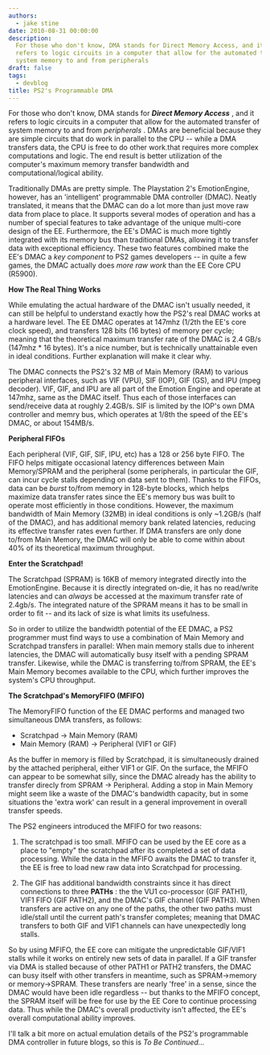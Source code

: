 ```yaml
---
authors:
  - jake stine
date: 2010-08-31 00:00:00
description:
  For those who don't know, DMA stands for Direct Memory Access, and it
  refers to logic circuits in a computer that allow for the automated transfer of
  system memory to and from peripherals
draft: false
tags:
  - devblog
title: PS2's Programmable DMA
---
```


For those who don't know, DMA stands for **_Direct Memory Access_** ,
and it refers to logic circuits in a computer that allow for the
automated transfer of system memory to and from _peripherals_ . DMAs are
beneficial because they are simple circuits that do work in parallel to
the CPU -- while a DMA transfers data, the CPU is free to do other
work.that requires more complex computations and logic. The end result
is better utilization of the computer's maximum memory transfer
bandwidth and computational/logical ability.

<!-- truncate -->

Traditionally DMAs are pretty simple. The Playstation 2's EmotionEngine,
however, has an 'intelligent' programmable DMA controller (DMAC). Neatly
translated, it means that the DMAC can do a lot more than just move raw
data from place to place. It supports several modes of operation and has
a number of special features to take advantage of the unique multi-core
design of the EE. Furthermore, the EE's DMAC is much more tightly
integrated with its memory bus than traditional DMAs, allowing it to
transfer data with exceptional efficiency. These two features combined
make the EE's DMAC a _key component_ to PS2 games developers -- in quite
a few games, the DMAC actually does _more raw work_ than the EE Core CPU
(R5900).

**How The Real Thing Works**

While emulating the actual hardware of the DMAC isn't usually needed, it
can still be helpful to understand exactly how the PS2's real DMAC works
at a hardware level. The EE DMAC operates at 147mhz (1/2th the EE's core
clock speed), and transfers 128 bits (16 bytes) of memory per cycle;
meaning that the theoretical maximum transfer rate of the DMAC is 2.4
GB/s (147mhz \* 16 bytes). It's a nice number, but is technically
unattainable even in ideal conditions. Further explanation will make it
clear why.

The DMAC connects the PS2's 32 MB of Main Memory (RAM) to various
peripheral interfaces, such as VIF (VPU), SIF (IOP), GIF (GS), and IPU
(mpeg decoder). VIF, GIF, and IPU are all part of the Emotion Engine and
operate at 147mhz, same as the DMAC itself. Thus each of those
interfaces can send/receive data at roughly 2.4GB/s. SIF is limited by
the IOP's own DMA controller and memry bus, which operates at 1/8th the
speed of the EE's DMAC, or about 154MB/s.

**Peripheral FIFOs**

Each peripheral (VIF, GIF, SIF, IPU, etc) has a 128 or 256 byte FIFO.
The FIFO helps mitigate occasional latency differences between Main
Memory/SPRAM and the peripheral (some peripherals, in particular the
GIF, can incur cycle stalls depending on data sent to them). Thanks to
the FIFOs, data can be _burst_ to/from memory in 128-byte blocks, which
helps maximize data transfer rates since the EE's memory bus was built
to operate most efficiently in those conditions. However, the maximum
bandwidth of Main Memory (32MB) in ideal conditions is only \~1.2GB/s
(half of the DMAC), and has additional memory bank related latencies,
reducing its effective transfer rates even further. If DMA transfers are
only done to/from Main Memory, the DMAC will only be able to come within
about 40% of its theoretical maximum throughput.

**Enter the Scratchpad!**

The Scratchpad (SPRAM) is 16KB of memory integrated directly into the
EmotionEngine. Because it is directly integrated on-die, it has no
read/write latencies and can _always_ be accessed at the maximum
transfer rate of 2.4gb/s. The integrated nature of the SPRAM means it
has to be small in order to fit -- and its lack of size is what limits
its usefulness.

So in order to utilize the bandwidth potential of the EE DMAC, a PS2
programmer must find ways to use a combination of Main Memory and
Scratchpad transfers in parallel: When main memory stalls due to
inherent latencies, the DMAC will automatically busy itself with a
pending SPRAM transfer. Likewise, while the DMAC is transferring to/from
SPRAM, the EE's Main Memory becomes available to the CPU, which further
improves the system's CPU throughput.

**The Scratchpad's MemoryFIFO (MFIFO)**

The MemoryFIFO function of the EE DMAC performs and managed two
simultaneous DMA transfers, as follows:

- Scratchpad -&gt; Main Memory (RAM)
- Main Memory (RAM) -&gt; Peripheral (VIF1 or GIF)

As the buffer in memory is filled by Scratchpad, it is simultaneously
drained by the attached peripheral, either VIF1 or GIF. On the surface,
the MFIFO can appear to be somewhat silly, since the DMAC already has
the ability to transfer direcly from SPRAM -&gt; Peripheral. Adding a
stop in Main Memory might seem like a waste of the DMAC's bandwidth
capacity, but in some situations the 'extra work' can result in a
general improvement in overall transfer speeds.

The PS2 engineers introduced the MFIFO for two reasons:

1. The scratchpad is too small. MFIFO can be used by the EE core as a
   place to "empty" the scratchpad after its completed a set of data
   processing. While the data in the MFIFO awaits the DMAC to transfer it,
   the EE is free to load new raw data into Scratchpad for processing.

2. The GIF has additional bandwidth constraints since it has direct
   connections to three **PATHs** : the the VU1 co-processor (GIF PATH1),
   VIF1 FIFO (GIF PATH2), and the DMAC's GIF channel (GIF PATH3). When
   transfers are active on any one of the paths, the other two paths must
   idle/stall until the current path's transfer completes; meaning that
   DMAC transfers to both GIF and VIF1 channels can have unexpectedly long
   stalls.

So by using MFIFO, the EE core can mitigate the unpredictable GIF/VIF1
stalls while it works on entirely new sets of data in parallel. If a GIF
transfer via DMA is stalled because of other PATH1 or PATH2 transfers,
the DMAC can busy itself with other transfers in meantime, such as
SPRAM-&gt;memory or memory-&gt;SPRAM. These transfers are nearly 'free'
in a sense, since the DMAC would have been idle regardless -- but thanks
to the MFIFO concept, the SPRAM itself will be free for use by the EE
Core to continue processing data. Thus while the DMAC's overall
productivity isn't affected, the EE's overall computational ability
improves.

I'll talk a bit more on actual emulation details of the PS2's
programmable DMA controller in future blogs, so this is _To Be
Continued..._
